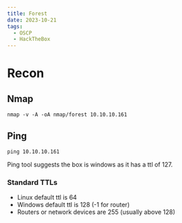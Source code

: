 ```yaml
---
title: Forest
date: 2023-10-21
tags:
  - OSCP
  - HackTheBox
---
```


# Recon
## Nmap

```
nmap -v -A -oA nmap/forest 10.10.10.161
```

## Ping
```
ping 10.10.10.161
```

Ping tool suggests the box is windows as it has a ttl of 127.

### Standard TTLs
- Linux default ttl is 64
- Windows default ttl is 128 (-1 for router)
- Routers or network devices are 255 (usually above 128)